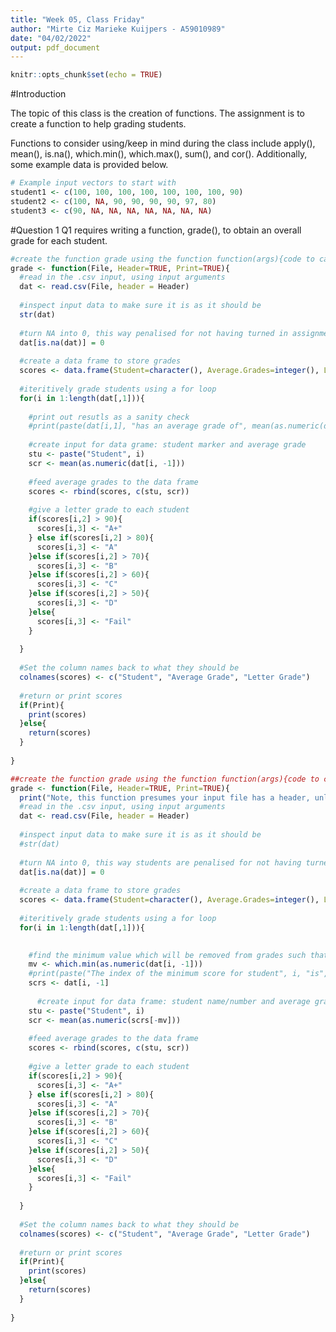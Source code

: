 ```yaml
---
title: "Week 05, Class Friday"
author: "Mirte Ciz Marieke Kuijpers - A59010989"
date: "04/02/2022"
output: pdf_document
---
```


```r
knitr::opts_chunk$set(echo = TRUE)
```


#Introduction

The topic of this class is the creation of functions. The assignment is to create a function to help grading students.

Functions to consider using/keep in mind during the class include apply(), mean(), is.na(), which.min(), which.max(), sum(), and cor(). Additionally, some example data is provided below.

```r
# Example input vectors to start with
student1 <- c(100, 100, 100, 100, 100, 100, 100, 90)
student2 <- c(100, NA, 90, 90, 90, 90, 97, 80)
student3 <- c(90, NA, NA, NA, NA, NA, NA, NA)
```


#Question 1
Q1 requires writing a function, grade(), to obtain an overall grade for each student.

```r
#create the function grade using the function function(args){code to carry out}
grade <- function(File, Header=TRUE, Print=TRUE){
  #read in the .csv input, using input arguments
  dat <- read.csv(File, header = Header)
  
  #inspect input data to make sure it is as it should be
  str(dat)
  
  #turn NA into 0, this way penalised for not having turned in assignment
  dat[is.na(dat)] = 0
  
  #create a data frame to store grades
  scores <- data.frame(Student=character(), Average.Grades=integer(), Letter.grade=character())
  
  #iteritively grade students using a for loop
  for(i in 1:length(dat[,1])){
    
    #print out resutls as a sanity check
    #print(paste(dat[i,1], "has an average grade of", mean(as.numeric(dat[i, -1]))))
    
    #create input for data grame: student marker and average grade
    stu <- paste("Student", i)
    scr <- mean(as.numeric(dat[i, -1]))
    
    #feed average grades to the data frame
    scores <- rbind(scores, c(stu, scr))
    
    #give a letter grade to each student
    if(scores[i,2] > 90){
      scores[i,3] <- "A+"
    } else if(scores[i,2] > 80){
      scores[i,3] <- "A"
    }else if(scores[i,2] > 70){
      scores[i,3] <- "B"
    }else if(scores[i,2] > 60){
      scores[i,3] <- "C"
    }else if(scores[i,2] > 50){
      scores[i,3] <- "D"
    }else{
      scores[i,3] <- "Fail"
    }
    
  }
  
  #Set the column names back to what they should be
  colnames(scores) <- c("Student", "Average Grade", "Letter Grade")
  
  #return or print scores
  if(Print){
    print(scores)
  }else{
    return(scores)
  }
  
}

```



```r

##create the function grade using the function function(args){code to carry out}
grade <- function(File, Header=TRUE, Print=TRUE){
  print("Note, this function presumes your input file has a header, unless the second argument (Header) is set to FALSE. Furthermore, this function will print rather than return results unless Print (the third arguement is set to FALSE. Finally, this function assumes that the students name/number is in the first column of the input data.")
  #read in the .csv input, using input arguments
  dat <- read.csv(File, header = Header)
  
  #inspect input data to make sure it is as it should be
  #str(dat)
  
  #turn NA into 0, this way students are penalised for not having turned in assignment
  dat[is.na(dat)] = 0
  
  #create a data frame to store grades
  scores <- data.frame(Student=character(), Average.Grades=integer(), Letter.grade=character())
  
  #iteritively grade students using a for loop
  for(i in 1:length(dat[,1])){
    

    #find the minimum value which will be removed from grades such that the lowest grade does not contribute to the student's average
    mv <- which.min(as.numeric(dat[i, -1]))
    #print(paste("The index of the minimum score for student", i, "is", mv, "."))
    scrs <- dat[i, -1]
    
      #create input for data frame: student name/number and average grade
    stu <- paste("Student", i)
    scr <- mean(as.numeric(scrs[-mv]))
    
    #feed average grades to the data frame
    scores <- rbind(scores, c(stu, scr))
    
    #give a letter grade to each student
    if(scores[i,2] > 90){
      scores[i,3] <- "A+"
    } else if(scores[i,2] > 80){
      scores[i,3] <- "A"
    }else if(scores[i,2] > 70){
      scores[i,3] <- "B"
    }else if(scores[i,2] > 60){
      scores[i,3] <- "C"
    }else if(scores[i,2] > 50){
      scores[i,3] <- "D"
    }else{
      scores[i,3] <- "Fail"
    }
    
  }
  
  #Set the column names back to what they should be
  colnames(scores) <- c("Student", "Average Grade", "Letter Grade")
  
  #return or print scores
  if(Print){
    print(scores)
  }else{
    return(scores)
  }
  
}

```












